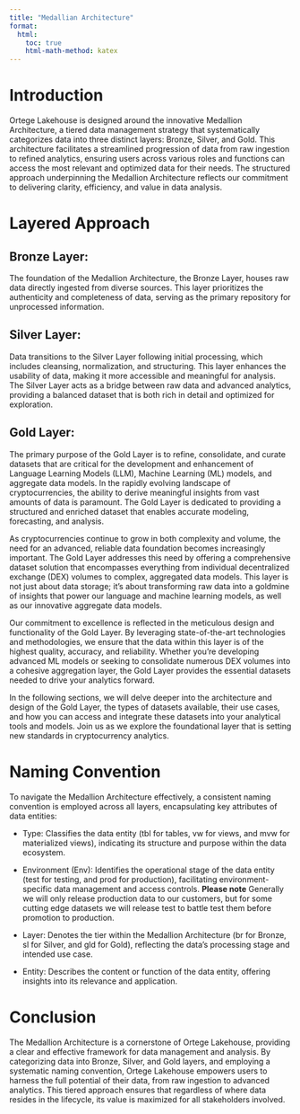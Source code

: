 ```yaml
---
title: "Medallian Architecture"
format:
  html:
    toc: true
    html-math-method: katex
---
```


# Introduction
Ortege Lakehouse is designed around the innovative Medallion Architecture, a tiered data management strategy that systematically categorizes data into three distinct layers: Bronze, Silver, and Gold. This architecture facilitates a streamlined progression of data from raw ingestion to refined analytics, ensuring users across various roles and functions can access the most relevant and optimized data for their needs. The structured approach underpinning the Medallion Architecture reflects our commitment to delivering clarity, efficiency, and value in data analysis.

# Layered Approach
## Bronze Layer: 
The foundation of the Medallion Architecture, the Bronze Layer, houses raw data directly ingested from diverse sources. This layer prioritizes the authenticity and completeness of data, serving as the primary repository for unprocessed information. 

## Silver Layer: 
Data transitions to the Silver Layer following initial processing, which includes cleansing, normalization, and structuring. This layer enhances the usability of data, making it more accessible and meaningful for analysis. The Silver Layer acts as a bridge between raw data and advanced analytics, providing a balanced dataset that is both rich in detail and optimized for exploration.

## Gold Layer: 
The primary purpose of the Gold Layer is to refine, consolidate, and curate datasets that are critical for the development and enhancement of Language Learning Models (LLM), Machine Learning (ML) models, and aggregate data models. In the rapidly evolving landscape of cryptocurrencies, the ability to derive meaningful insights from vast amounts of data is paramount. The Gold Layer is dedicated to providing a structured and enriched dataset that enables accurate modeling, forecasting, and analysis.

As cryptocurrencies continue to grow in both complexity and volume, the need for an advanced, reliable data foundation becomes increasingly important. The Gold Layer addresses this need by offering a comprehensive dataset solution that encompasses everything from individual decentralized exchange (DEX) volumes to complex, aggregated data models. This layer is not just about data storage; it's about transforming raw data into a goldmine of insights that power our language and machine learning models, as well as our innovative aggregate data models.

Our commitment to excellence is reflected in the meticulous design and functionality of the Gold Layer. By leveraging state-of-the-art technologies and methodologies, we ensure that the data within this layer is of the highest quality, accuracy, and reliability. Whether you're developing advanced ML models or seeking to consolidate numerous DEX volumes into a cohesive aggregation layer, the Gold Layer provides the essential datasets needed to drive your analytics forward.

In the following sections, we will delve deeper into the architecture and design of the Gold Layer, the types of datasets available, their use cases, and how you can access and integrate these datasets into your analytical tools and models. Join us as we explore the foundational layer that is setting new standards in cryptocurrency analytics.

# Naming Convention
To navigate the Medallion Architecture effectively, a consistent naming convention is employed across all layers, encapsulating key attributes of data entities:

* Type: Classifies the data entity (tbl for tables, vw for views, and mvw for materialized views), indicating its structure and purpose within the data ecosystem.

* Environment (Env): Identifies the operational stage of the data entity (test for testing, and prod for production), facilitating environment-specific data management and access controls. **Please note** Generally we will only release production data to our customers, but for some cutting edge datasets we will release test to battle test them before promotion to production.

* Layer: Denotes the tier within the Medallion Architecture (br for Bronze, sl for Silver, and gld for Gold), reflecting the data's processing stage and intended use case.

* Entity: Describes the content or function of the data entity, offering insights into its relevance and application.

# Conclusion
The Medallion Architecture is a cornerstone of Ortege Lakehouse, providing a clear and effective framework for data management and analysis. By categorizing data into Bronze, Silver, and Gold layers, and employing a systematic naming convention, Ortege Lakehouse empowers users to harness the full potential of their data, from raw ingestion to advanced analytics. This tiered approach ensures that regardless of where data resides in the lifecycle, its value is maximized for all stakeholders involved.